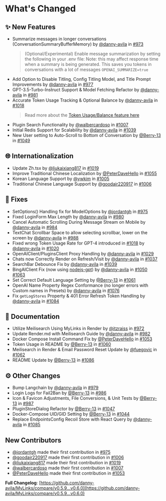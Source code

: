 # What's Changed

## ✨ New Features

- Summarize messages in longer conversations (ConversationSummaryBufferMemory) by [@danny-avila](https://github.com/danny-avila) in [#973](https://github.com/danny-avila/MyLinks/pull/973)
  > (Optional/Experimental) Enable message summarization by setting the following in your .env file:
  > Note: this may affect response time when a summary is being generated. This saves you tokens in conversations with a lot of messages
  > `OPENAI_SUMMARIZE=true`
- Add Option to Disable Titling, Config Titling Model, and Title Prompt Improvements by [@danny-avila](https://github.com/danny-avila) in [#977](https://github.com/danny-avila/MyLinks/pull/977)
- GPT-3.5-Turbo-Instruct Support & Model Fetching Refactor by [@danny-avila](https://github.com/danny-avila) in [#981](https://github.com/danny-avila/MyLinks/pull/981)
- Accurate Token Usage Tracking & Optional Balance by [@danny-avila](https://github.com/danny-avila) in [#1018](https://github.com/danny-avila/MyLinks/pull/1018)
  > Read more about the [Token Usage/Balance feature here](https://docs.librechat.ai/features/token_usage.html)
- Plugin Search Functionality by [@walbercardoso](https://github.com/walbercardoso) in [#1007](https://github.com/danny-avila/MyLinks/pull/1007)
- Initial Redis Support for Scalability by [@danny-avila](https://github.com/danny-avila) in [#1039](https://github.com/danny-avila/MyLinks/pull/1039)
- New User setting to Auto-Scroll to Bottom of Conversation by [@Berry-13](https://github.com/Berry-13) in [#1049](https://github.com/danny-avila/MyLinks/pull/1049)

## 🌐 Internationalization

- Update Zh.tsx by [@liukaixiang817](https://github.com/liukaixiang817) in [#1019](https://github.com/danny-avila/MyLinks/pull/1019)
- Improve Traditional Chinese Localization by [@PeterDaveHello](https://github.com/PeterDaveHello) in [#1055](https://github.com/danny-avila/MyLinks/pull/1055)
- Korean Language Support by [@ywkim](https://github.com/ywkim) in [#1005](https://github.com/danny-avila/MyLinks/pull/1005)
- Traditional Chinese Language Support by [@goodair220917](https://github.com/goodair220917) in [#1006](https://github.com/danny-avila/MyLinks/pull/1006)

## 🔧 Fixes

- SetOptions() Handling fix for ModelOptions by [@jordantgh](https://github.com/jordantgh) in [#975](https://github.com/danny-avila/MyLinks/pull/975)
- Fixed LoginForm Max Length by [@danny-avila](https://github.com/danny-avila) in [#980](https://github.com/danny-avila/MyLinks/pull/980)
- Cancel Automatic Scrolling During Message Stream on Mobile by [@danny-avila](https://github.com/danny-avila) in [#984](https://github.com/danny-avila/MyLinks/pull/984)
- TextChat Scrollbar Space to allow selecting scrollbar, lower on the screen by [@danny-avila](https://github.com/danny-avila) in [#988](https://github.com/danny-avila/MyLinks/pull/988)
- Fixed wrong Token Usage Rate for GPT-4 introduced in [#1018](https://github.com/danny-avila/MyLinks/pull/1018) by [@danny-avila](https://github.com/danny-avila) in [#1020](https://github.com/danny-avila/MyLinks/pull/1020)
- OpenAIClient/PluginsClient Proxy Handling by [@danny-avila](https://github.com/danny-avila) in [#1029](https://github.com/danny-avila/MyLinks/pull/1029)
- Chats now Correctly Render on Refresh/Visit by [@danny-avila](https://github.com/danny-avila) in [#1037](https://github.com/danny-avila/MyLinks/pull/1037)
- SearchBar Debounce Fix by [@danny-avila](https://github.com/danny-avila) in [#1039](https://github.com/danny-avila/MyLinks/pull/1039)
- BingAIClient Fix (now using [nodejs-gpt](https://github.com/danny-avila/nodejs-gpt)) by [@danny-avila](https://github.com/danny-avila) in [#1050](https://github.com/danny-avila/MyLinks/pull/1050) [#1063](https://github.com/danny-avila/MyLinks/pull/1063)
- Set Correct Default Language Setting by [@Berry-13](https://github.com/Berry-13) in [#1061](https://github.com/danny-avila/MyLinks/pull/1061)
- OpenAI Name Property Regex Conformance (no longer errors with Custom names in Presets) by [@danny-avila](https://github.com/danny-avila) in [#1076](https://github.com/danny-avila/MyLinks/pull/1076)
- Fix `getLogStores` Property & 401 Error Refresh Token Handling by [@danny-avila](https://github.com/danny-avila) in [#1084](https://github.com/danny-avila/MyLinks/pull/1084)

## 📝 Documentation

- Utilize Meilisearch Using MyLinks in Render by [@itzraiss](https://github.com/itzraiss) in [#972](https://github.com/danny-avila/MyLinks/pull/972)
- Update Render.md with Meilisearch Guide by [@danny-avila](https://github.com/danny-avila) in [#982](https://github.com/danny-avila/MyLinks/pull/982)
- Docker Compose Install Command Fix by [@PeterDaveHello](https://github.com/PeterDaveHello) in [#1053](https://github.com/danny-avila/MyLinks/pull/1053)
- Token Usage in README by [@Berry-13](https://github.com/Berry-13) in [#1060](https://github.com/danny-avila/MyLinks/pull/1060)
- Meilisearch in Render & Email Password Reset Update by [@fuegovic](https://github.com/fuegovic) in [#1062](https://github.com/danny-avila/MyLinks/pull/1062)
- README Update by [@Berry-13](https://github.com/Berry-13) in [#1086](https://github.com/danny-avila/MyLinks/pull/1086)

## ⚙️ Other Changes

- Bump Langchain by [@danny-avila](https://github.com/danny-avila) in [#979](https://github.com/danny-avila/MyLinks/pull/979)
- Login Logs for Fail2Ban by [@Berry-13](https://github.com/Berry-13) in [#986](https://github.com/danny-avila/MyLinks/pull/986)
- Icon & Favicon Adjustments, File Conversions, & Unit Tests by [@Berry-13](https://github.com/Berry-13) in [#987](https://github.com/danny-avila/MyLinks/pull/987)
- PluginStoreDialog Refactor by [@Berry-13](https://github.com/Berry-13) in [#1047](https://github.com/danny-avila/MyLinks/pull/1047)
- Docker-Compose UID/GID Setting by [@Berry-13](https://github.com/Berry-13) in [#1044](https://github.com/danny-avila/MyLinks/pull/1044)
- Replace EndpointsConfig Recoil Store with React Query by [@danny-avila](https://github.com/danny-avila) in [#1085](https://github.com/danny-avila/MyLinks/pull/1085)

## New Contributors

- [@jordantgh](https://github.com/jordantgh) made their first contribution in [#975](https://github.com/danny-avila/MyLinks/pull/975)
- [@goodair220917](https://github.com/goodair220917) made their first contribution in [#1006](https://github.com/danny-avila/MyLinks/pull/1006)
- [@liukaixiang817](https://github.com/liukaixiang817) made their first contribution in [#1019](https://github.com/danny-avila/MyLinks/pull/1019)
- [@walbercardoso](https://github.com/walbercardoso) made their first contribution in [#1007](https://github.com/danny-avila/MyLinks/pull/1007)
- [@PeterDaveHello](https://github.com/PeterDaveHello) made their first contribution in [#1053](https://github.com/danny-avila/MyLinks/pull/1053)

**Full Changelog**: [https://github.com/danny-avila/MyLinks/compare/v0.5.9...v0.6.0](https://github.com/danny-avila/MyLinks/compare/v0.5.9...v0.6.0)
